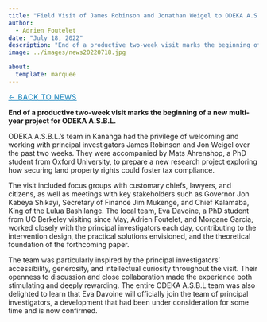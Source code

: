 ```yaml
---
title: "Field Visit of James Robinson and Jonathan Weigel to ODEKA A.S.B.L in Kananga"
author: 
  - Adrien Foutelet
date: "July 18, 2022"
description: "End of a productive two-week visit marks the beginning of a new multi-year project for ODEKA A.S.B.L."
image: ../images/news20220718.jpg

about:
  template: marquee
---
```

<style>
/* Hide the visible description under the title block on THIS page */
header.quarto-title-block .description,
.quarto-title .description,
.quarto-title-meta .description,
p.description {
  display: none !important;
}
</style>

[← Back to News](../index.qmd){.breadcrumb style="font-size:0.9rem; text-transform:uppercase; letter-spacing:0.05em; color:#0077b5;"}

**End of a productive two-week visit marks the beginning of a new multi-year project for ODEKA A.S.B.L.**

ODEKA A.S.B.L.’s team in Kananga had the privilege of welcoming and working with principal investigators James Robinson and Jon Weigel over the past two weeks. They were accompanied by Mats Ahrenshop, a PhD student from Oxford University, to prepare a new research project exploring how securing land property rights could foster tax compliance.

The visit included focus groups with customary chiefs, lawyers, and citizens, as well as meetings with key stakeholders such as Governor Jon Kabeya Shikayi, Secretary of Finance Jim Mukenge, and Chief Kalamaba, King of the Lulua Bashilange. The local team, Eva Davoine, a PhD student from UC Berkeley visiting since May, Adrien Foutelet, and Morgane Garcia, worked closely with the principal investigators each day, contributing to the intervention design, the practical solutions envisioned, and the theoretical foundation of the forthcoming paper.

The team was particularly inspired by the principal investigators’ accessibility, generosity, and intellectual curiosity throughout the visit. Their openness to discussion and close collaboration made the experience both stimulating and deeply rewarding. The entire ODEKA A.S.B.L team was also delighted to learn that Eva Davoine will officially join the team of principal investigators, a development that had been under consideration for some time and is now confirmed.
